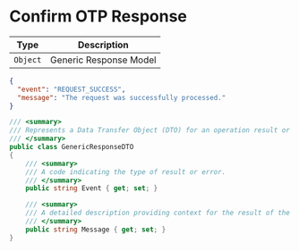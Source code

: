

# Confirm OTP Response 

| Type     | Description                                    |
|----------|-----------------------------------------------|
| `Object` | Generic Response Model                          |


<Tabs>
  <TabItem value="json" label="Json">

```JSON
{
  "event": "REQUEST_SUCCESS",
  "message": "The request was successfully processed."
}
```

  </TabItem>

  <TabItem value="c#" label="C#">

```c#
/// <summary>
/// Represents a Data Transfer Object (DTO) for an operation result or error message.
/// </summary>
public class GenericResponseDTO
{
    /// <summary>
    /// A code indicating the type of result or error.
    /// </summary>
    public string Event { get; set; }

    /// <summary>
    /// A detailed description providing context for the result of the operation.
    /// </summary>
    public string Message { get; set; }
} 
```

  </TabItem>

  
</Tabs>
